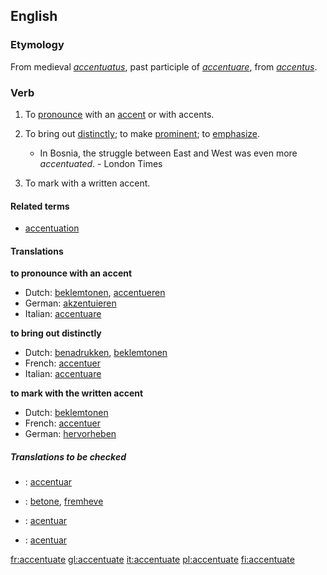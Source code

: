 ==English==

===Etymology===
From medieval {{L.}} ''[[accentuatus]]'', past participle of ''[[accentuare]]'', from ''[[accentus]]''.

===Verb===
{{en-infl-reg-other-e|accentuat|e|}}
# {{transitive}} To [[pronounce]] with an [[accent]] or with accents.
# {{transitive}} To bring out [[distinctly]]; to make [[prominent]]; to [[emphasize]].
#* In Bosnia, the struggle between East and West was even more ''accentuated''. - London Times
# {{transitive}} To mark with a written accent.

====Related terms====
* [[accentuation]]

====Translations====
'''to pronounce with an accent'''
{{top}}
*Dutch: [[beklemtonen]], [[accentueren]]
*German: [[akzentuieren]]
*Italian: [[accentuare]]
{{mid}}
{{bottom}}

'''to bring out distinctly'''
{{top}}
*Dutch: [[benadrukken]], [[beklemtonen]]
*French: [[accentuer]]
*Italian: [[accentuare]]
{{mid}}
{{bottom}}

'''to mark with the written accent'''
{{top}}
*Dutch: [[beklemtonen]]
*French: [[accentuer]]
*German: [[hervorheben]]
{{mid}}
{{bottom}}

=====Translations to be checked=====
{{checktrans}}
*{{ttbc|Interlingua}}: [[accentuar]]
*{{ttbc|Norwegian}}: [[betone]], [[fremheve]]
*{{ttbc|Portuguese}}: [[acentuar]]
*{{ttbc|Spanish}}: [[acentuar]]

[[fr:accentuate]]
[[gl:accentuate]]
[[it:accentuate]]
[[pl:accentuate]]
[[fi:accentuate]]